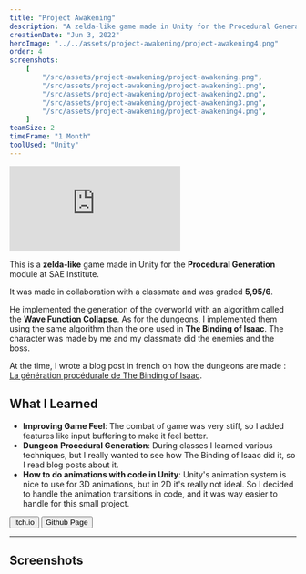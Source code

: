```yaml
---
title: "Project Awakening"
description: "A zelda-like game made in Unity for the Procedural Generation module at SAE Institute."
creationDate: "Jun 3, 2022"
heroImage: "../../assets/project-awakening/project-awakening4.png"
order: 4
screenshots:
    [
        "/src/assets/project-awakening/project-awakening.png",
        "/src/assets/project-awakening/project-awakening1.png",
        "/src/assets/project-awakening/project-awakening2.png",
        "/src/assets/project-awakening/project-awakening3.png",
        "/src/assets/project-awakening/project-awakening4.png",
    ]
teamSize: 2
timeFrame: "1 Month"
toolUsed: "Unity"
---
```



<div class="grid place-items-center">
	<iframe
		class="w-full aspect-[16/9]"
		src="https://www.youtube-nocookie.com/embed/5pAEP3YIacE?si=nRx9W7C2OrJqneJg&autoplay=1&autohide=1&mute=1&modestbranding=1&playsinline=1"
		title="YouTube video player"
		autoplay="1"
		frameborder="0"
		allow="accelerometer; autoplay; clipboard-write; encrypted-media; gyroscope; picture-in-picture; web-share"
		allowfullscreen
	></iframe>
</div>

This is a **zelda-like** game made in Unity for the **Procedural Generation** module at SAE Institute.

It was made in collaboration with a classmate and was graded **5,95/6**.

He implemented the generation of the overworld with an algorithm called the [**Wave Function Collapse**](https://en.wikipedia.org/wiki/Wave_function_collapse#Use_in_procedural_generation).
As for the dungeons, I implemented them using the same algorithm than the one used in **The Binding of Isaac**.
The character was made by me and my classmate did the enemies and the boss.

At the time, I wrote a blog post in french on how the dungeons are made : [La génération procédurale de The Binding of Isaac](https://blog.stowy.ch/posts/la-generation-procedurale-de-the-binding-of-isaac/).

## What I Learned

-   **Improving Game Feel**: The combat of game was very stiff, so I added features like input buffering to make it feel better.
-   **Dungeon Procedural Generation**: During classes I learned various techniques, but I really wanted to see how The Binding of Isaac did it, so I read blog posts about it.
-   **How to do animations with code in Unity**: Unity's animation system is nice to use for 3D animations, but in 2D it's really not ideal.
    So I decided to handle the animation transitions in code, and it was way easier to handle for this small project.

<div class="flex">
	<Button href="https://stowy.itch.io/project-awakening">Itch.io</Button>
	<Button href="https://github.com/St0wy/GPR4400-ProjectAwakening">
		Github Page
	</Button>
</div>

---

## Screenshots


<ScreenshotList screenshots={frontmatter.screenshots} />

